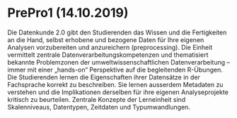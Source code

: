 # PrePro1 (14.10.2019)

Die Datenkunde 2.0 gibt den Studierenden das Wissen und die Fertigkeiten an die Hand, selbst erhobene und bezogene Daten für Ihre eigenen Analysen vorzubereiten und anzureichern (preprocessing). Die Einheit vermittelt zentrale Datenverarbeitungskompetenzen und thematisiert bekannte Problemzonen der umweltwissenschaftlichen Datenverarbeitung – immer mit einer „hands-on“ Perspektive auf die begleitenden R-Übungen. Die Studierenden lernen die Eigenschaften ihrer Datensätze in der Fachsprache korrekt zu beschreiben. Sie lernen ausserdem Metadaten zu verstehen und die Implikationen derselben für ihre eigenen Analyseprojekte kritisch zu beurteilen. Zentrale Konzepte der Lerneinheit sind Skalenniveaus, Datentypen, Zeitdaten und Typumwandlungen.


<!-- sdf -->